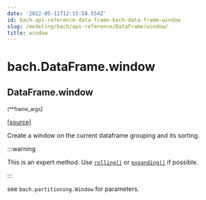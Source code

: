 ```yaml
---
date: '2022-05-11T12:15:58.554Z'
id: bach-api-reference-data-frame-bach-data-frame-window
slug: /modeling/bach/api-reference/DataFrame/window/
title: window
---
```


# bach.DataFrame.window

<div className="method">

## <span className="additional-name">DataFrame.</span><span className="name">window</span>

<small className="parameter-list">(<span className="parameter" id="**">\*\*frame_args</span></small>)


&#8203;<span className="view-source">[[source]](https://github.com/objectiv/objectiv-analytics/blob/main/bach/bach/dataframe.py)</span>

<div className="content">

Create a window on the current dataframe grouping and its sorting.

:::warning

This is an expert method. Use [`rolling()`](/modeling/bach/api-reference/DataFrame/bach.DataFrame.rolling.mdx) or [`expanding()`](/modeling/bach/api-reference/DataFrame/bach.DataFrame.expanding.mdx) if possible.


:::

see `bach.partitioning.Window` for parameters.


</div>


</div>
